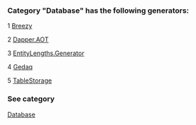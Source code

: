 ### Category "Database" has the following generators:

   1 [Breezy](/docs/Breezy)

   2 [Dapper.AOT](/docs/Dapper.AOT)

   3 [EntityLengths.Generator](/docs/EntityLengths.Generator)

   4 [Gedaq](/docs/Gedaq)

   5 [TableStorage](/docs/TableStorage)

### See category

[Database](/docs/Categories/Database)
